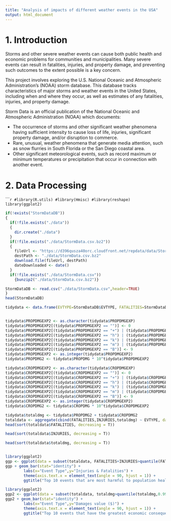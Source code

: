 ```yaml
---
title: "Analysis of impacts of different weather events in the USA"
output: html_document
---
```


# 1. Introduction

Storms and other severe weather events can cause both public health and economic problems for communities and municipalities. Many severe events can result in fatalities, injuries, and property damage, and preventing such outcomes to the extent possible is a key concern.

This project involves exploring the U.S. National Oceanic and Atmospheric Administration's (NOAA) storm database. This database tracks characteristics of major storms and weather events in the United States, including when and where they occur, as well as estimates of any fatalities, injuries, and property damage.

Storm Data is an official publication of the National Oceanic and Atmospheric Administration (NOAA) which documents:

* The occurrence of storms and other significant weather phenomena having sufficient intensity to cause loss of life, injuries, significant property damage, and/or disruption to commerce. 
* Rare, unusual, weather phenomena that generate media attention, such as snow flurries in South Florida or the San Diego coastal area. 
* Other significant meteorological events, such as record maximum or minimum temperatures or precipitation that occur in connection with another event.  

# 2. Data Processing

``````r
#library(R.utils)
#library(Hmisc)
#library(reshape)
library(ggplot2)
```

```r
if(!exists("StormDataDB"))
{
  if(!file.exists("./data"))
  {
    dir.create("./data")
  }
  if(!file.exists("./data/StormData.csv.bz2"))
  {
    fileUrl <- "https://d396qusza40orc.cloudfront.net/repdata/data/StormData.csv.bz2"
    destPath <- "./data/StormData.csv.bz2"
    download.file(fileUrl, destPath)
    dateDownloaded <- date()
  } 
  if(!file.exists("./data/StormData.csv"))
    {bunzip2("./data/StormData.csv.bz2")}

StormDataDB <- read.csv("./data/StormData.csv",header=TRUE)
}
head(StormDataDB)

tidydata <- data.frame(EVTYPE=StormDataDB$EVTYPE, FATALITIES=StormDataDB$FATALITIES, INJURIES=StormDataDB$INJURIES, PROPDMG=StormDataDB$PROPDMG, PROPDMGEXP=StormDataDB$PROPDMGEXP, CROPDMG=StormDataDB$CROPDMG, CROPDMGEXP=StormDataDB$CROPDMGEXP)


tidydata$PROPDMGEXP2 <- as.character(tidydata$PROPDMGEXP)
tidydata$PROPDMGEXP2[(tidydata$PROPDMGEXP2 == "")] <- 0
tidydata$PROPDMGEXP2[(tidydata$PROPDMGEXP2 == "+") | (tidydata$PROPDMGEXP2 == "-") | (tidydata$PROPDMGEXP2 == "?")] <- 1
tidydata$PROPDMGEXP2[(tidydata$PROPDMGEXP2 == "h") | (tidydata$PROPDMGEXP2 == "H")] <- 2
tidydata$PROPDMGEXP2[(tidydata$PROPDMGEXP2 == "k") | (tidydata$PROPDMGEXP2 == "K")] <- 3
tidydata$PROPDMGEXP2[(tidydata$PROPDMGEXP2 == "m") | (tidydata$PROPDMGEXP2 == "M")] <- 6
tidydata$PROPDMGEXP2[(tidydata$PROPDMGEXP2 == "B")] <- 9
tidydata$PROPDMGEXP2 <- as.integer(tidydata$PROPDMGEXP2)
tidydata$PROPDMG2 <- tidydata$PROPDMG * 10^tidydata$PROPDMGEXP2

tidydata$CROPDMGEXP2 <- as.character(tidydata$CROPDMGEXP)
tidydata$CROPDMGEXP2[(tidydata$CROPDMGEXP2 == "")] <- 0
tidydata$CROPDMGEXP2[(tidydata$CROPDMGEXP2 == "+") | (tidydata$CROPDMGEXP2 == "-") | (tidydata$CROPDMGEXP2 == "?")] <- 1
tidydata$CROPDMGEXP2[(tidydata$CROPDMGEXP2 == "h") | (tidydata$CROPDMGEXP2 == "H")] <- 2
tidydata$CROPDMGEXP2[(tidydata$CROPDMGEXP2 == "k") | (tidydata$CROPDMGEXP2 == "K")] <- 3
tidydata$CROPDMGEXP2[(tidydata$CROPDMGEXP2 == "m") | (tidydata$CROPDMGEXP2 == "M")] <- 6
tidydata$CROPDMGEXP2[(tidydata$CROPDMGEXP2 == "B")] <- 9
tidydata$CROPDMGEXP2 <- as.integer(tidydata$CROPDMGEXP2)
tidydata$CROPDMG2 <- tidydata$CROPDMG * 10^tidydata$CROPDMGEXP2

tidydata$totaldmg <- tidydata$PROPDMG2 + tidydata$CROPDMG2
totaldata <- aggregate(cbind(FATALITIES,INJURIES,totaldmg) ~ EVTYPE, data = tidydata, sum)
head(sort(totaldata$FATALITIES, decreasing = T))

head(sort(totaldata$INJURIES, decreasing = T))

head(sort(totaldata$totaldmg, decreasing = T))


library(ggplot2)
ggp <- ggplot(data = subset(totaldata, FATALITIES+INJURIES>quantile(FATALITIES+INJURIES,0.99)),aes(x=EVTYPE,y=(FATALITIES+INJURIES)))
ggp + geom_bar(stat="identity") +
        labs(x="Event Type",y="Injuries & Fatalities") + 
        theme(axis.text.x = element_text(angle = 90, hjust = 1)) + 
        ggtitle("Top 10 events that are most harmful to population health")

library(ggplot2)
ggp2 <- ggplot(data = subset(totaldata, totaldmg>quantile(totaldmg,0.99)),aes(x=EVTYPE,y=(totaldmg)))
ggp2 + geom_bar(stat="identity") +
        labs(x="Event Type",y="Damages value ($)") + 
        theme(axis.text.x = element_text(angle = 90, hjust = 1)) + 
        ggtitle("Top 10 events that have the greatest economic consequences")


```

